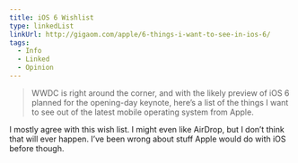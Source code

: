 ```yaml
---
title: iOS 6 Wishlist
type: linkedList
linkUrl: http://gigaom.com/apple/6-things-i-want-to-see-in-ios-6/
tags:
  - Info
  - Linked
  - Opinion
---
```


> WWDC is right around the corner, and with the likely preview of iOS 6 planned for the opening-day keynote, here’s a list of the things I want to see out of the latest mobile operating system from Apple.

I mostly agree with this wish list. I might even like AirDrop, but I don’t think that will ever happen. I’ve been wrong about stuff Apple would do with iOS before though.
